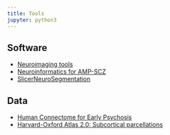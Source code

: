 ```yaml
---
title: Tools
jupyter: python3
---
```


## Software
* [Neuroimaging tools](https://github.com/pnlbwh/)
* [Neuroinformatics for AMP-SCZ](https://github.com/orgs/AMP-SCZ)
* [SlicerNeuroSegmentation](https://github.com/HOA-2/SlicerNeuroSegmentation)

## Data
* [Human Connectome for Early Psychosis](https://nda.nih.gov/general-query.html?q=query=featured-datasets:Connectomes%20Related%20to%20Human%20Disease)
* [Harvard-Oxford Atlas 2.0: Subcortical parcellations](https://github.com/HOA-2/SubcorticalParcellations)
